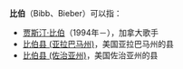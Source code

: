 '''比伯'''（Bibb、Bieber）可以指：

*[[贾斯汀·比伯|贾斯汀·比伯]]（1994年－），加拿大歌手
*[[比伯县_(亚拉巴马州)|比伯县 (亚拉巴马州)]]，美国亚拉巴马州的县
*[[比伯县_(佐治亚州)|比伯县 (佐治亚州)]]，美国佐治亚州的县

{{Disambig|Cat=二字消歧义}}